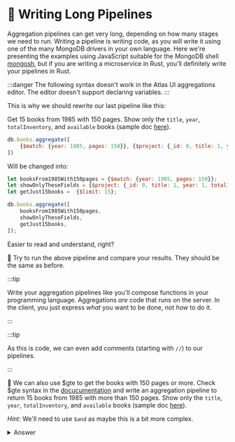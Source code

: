 # 👐 Writing Long Pipelines

Aggregation pipelines can get very long, depending on how many stages we need to run. Writing a pipeline is writing code, as you will write it using one of the many MongoDB drivers in your own language. Here we're presenting the examples using JavaScript suitable for the MongoDB shell [mongosh](https://www.mongodb.com/docs/mongodb-shell/), but if you are writing a microservice in Rust, you'll definitely write your pipelines in Rust.

:::danger
The following syntax doesn't work in the Atlas UI aggregations editor. The editor doesn't support declaring variables.
:::

This is why we should rewrite our last pipeline like this:

Get 15 books from 1985 with 150 pages. Show only the `title`, `year`, `totalInventory`, and `available` books (sample doc [here](/docs/simple-queries/project)).

```js
db.books.aggregate([
    {$match: {year: 1985, pages: 150}}, {$project: {_id: 0, title: 1, year: 1, totalInventory: 1, available: 1}}, {$limit: 15}
])
```
Will be changed into:


```js
let booksFrom1985With150pages = {$match: {year: 1985, pages: 150}};
let showOnlyTheseFields = {$project: {_id: 0, title: 1, year: 1, totalInventory: 1, available: 1}};
let getJust15books =  {$limit: 15};

db.books.aggregate([
    booksFrom1985With150pages,
    showOnlyTheseFields,
    getJust15books,
]);
```

Easier to read and understand, right?

👐 Try to run the above pipeline and compare your results. They should be the same as before.

:::tip

Write your aggregation pipelines like you'll compose functions in your programming language. Aggregations _are_ code that runs on the server. In the client, you just express _what_ you want to be done, not _how_ to do it.

:::

:::tip

As this is code, we can even add comments (starting with `//`) to our pipelines.

:::


👐 We can also use $gte to get the books with 150 pages or more. Check $gte syntax in the [docucumentation](https://www.mongodb.com/docs/manual/reference/operator/query/gte/) and write an aggregation pipeline to return 15 books from 1985 with more than 150 pages. Show only the `title`, `year`, `totalInventory`, and `available` books (sample doc [here](/docs/simple-queries/project)).

_Hint:_ We'll need to use `$and` as maybe this is a bit more complex.

<details>
<summary>Answer</summary>
<div>

```js
let moreThan150pages =  {pages: {$gte: 150}}
let booksFrom1985WithMoreThan150pages = {$match: {$and: [{year: 1985}, moreThan150pages]}};
let showOnlyTheseFields = {$project: {_id: 0, title: 1, year: 1, totalInventory: 1, available: 1}};
let getJust15books =  {$limit: 15};

db.books.aggregate([
    booksFrom1985WithMoreThan150pages,
    showOnlyTheseFields,
    getJust15books,
]);
```

</div>
</details>
